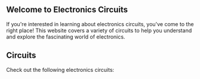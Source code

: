 
## Welcome to Electronics Circuits

If you're interested in learning about electronics circuits, you've come to the right place! This website covers a variety of circuits to help you understand and explore the fascinating world of electronics.

## Circuits

Check out the following electronics circuits:

<Cards>
  <Card title="RLC Circuits" href="/circuits/rlc-circuits" />
  <Card title="Resonance Circuit" href="/circuits/resonance-circuit" />
  <Card title="Half Wave Rectifier" href="/circuits/half-wave-rectifier" />
  <Card title="Full Wave Rectifier" href="/circuits/full-wave-rectifier" />
  <Card title="Clipper Circuit" href="/circuits/clipper-circuit" />
  <Card title="Clamper Circuit" href="/circuits/clamper-circuit" />
  <Card title="Voltage Multiplier" href="/circuits/voltage-multiplier" />
  <Card title="Single Zener Diode Clipping" href="/circuits/single-zener-diode-clipping" />
  <Card title="Dimmer Circuit" href="/circuits/dimmer-circuit" />
</Cards>
